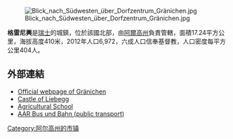 [[Image:Blick_nach_Südwesten_über_Dorfzentrum_Gränichen.jpg|right]]

'''格雷尼興'''是[[瑞士|瑞士]]的城鎮，位於該國北部，由[[阿爾高州|阿爾高州]]負責管轄，面積17.24平方公里，海拔高度410米，2012年人口6,972，六成人口信奉基督教，人口密度每平方公里404人。

==外部連結==
*[http://www.graenichen.ch Official webpage of Gränichen] {{Wayback|url=http://www.graenichen.ch/ |date=20130723190147 }}
*[http://www.schloss-liebegg.ch Castle of Liebegg] {{Wayback|url=http://www.schloss-liebegg.ch/ |date=20190417200217 }}
*[http://www.liebegg.ch Agricultural School] {{Wayback|url=http://www.liebegg.ch/ |date=20200906165640 }}
*[https://web.archive.org/web/20161030220024/http://www.aar.ch/ AAR Bus und Bahn (public transport)]

{{Switzerland-geo-stub}}
[[Category:阿尔高州的市镇|Category:阿尔高州的市镇]]